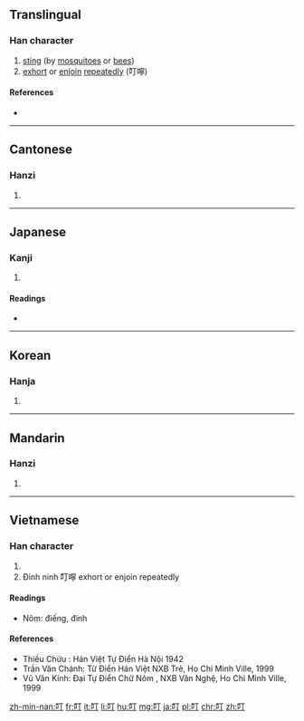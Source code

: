 ==Translingual==

===Han character===
{{Han char|rn=30|rad=口|as=02|sn=5|four=6102<sub>0</sub>|canj=口一弓 (RMN)|ids=⿱[[口]][[丁]]}}

# [[sting]] (by [[mosquito]]es or [[bee]]s)
# [[exhort]] or [[enjoin]] [[repeated]]ly (叮嚀)

====References====
* {{Han ref|kx=0172.110|dkj=03244|dj=0383.060|hdz=10568.010|uh=53EE|ud=21486|bh=A56D|bd=42349}}

----

==Cantonese==

===Hanzi===
{{yue-hanzi|jyut=ding1|y=ding1}}

# {{defn|lang=yue|sort=口02}}

----

==Japanese==

===Kanji===
{{ja-kanji|grade=|rs=口02}}

# {{defn|lang=ja|sort=口02}}

====Readings====
* {{ja-readings|on=[[てい]] (tei)|kun=[[たのむ]] (tanomu), [[ねんごろ]] (nengoro), [[さす]] (sasu)}}

----

==Korean==

===Hanja===
{{ko-hanja|hangeul=정|rv=jeong|mr=chŏng}}

# {{defn|lang=ko|sort=口02}}

----

==Mandarin==

===Hanzi===
{{cmn-hanzi|pin=[[dīng]] ([[ding1]]), [[kè]] ([[ke4]])|wg=ting<sup>1</sup>, k'o<sup>4</sup>}}

# {{defn|lang=cmn|sort=口02}}

----

==Vietnamese==

===Han character===
{{vi-hantu|đinh|rs=口02}}

# {{defn|lang=vi|sort=口02}}
# Đinh ninh 叮嚀 exhort or enjoin repeatedly

====Readings====
* Nôm: điếng, đinh

====References====
* Thiều Chửu : Hán Việt Tự Điển  Hà Nội 1942
* Trần Văn Chánh: Từ Điển Hán Việt NXB Trẻ, Ho Chi Minh Ville, 1999
* Vũ Văn Kính: Đại Tự Điển Chữ Nôm , NXB Văn Nghệ, Ho Chi Minh Ville, 1999

[[zh-min-nan:叮]]
[[fr:叮]]
[[it:叮]]
[[li:叮]]
[[hu:叮]]
[[mg:叮]]
[[ja:叮]]
[[pl:叮]]
[[chr:叮]]
[[zh:叮]]